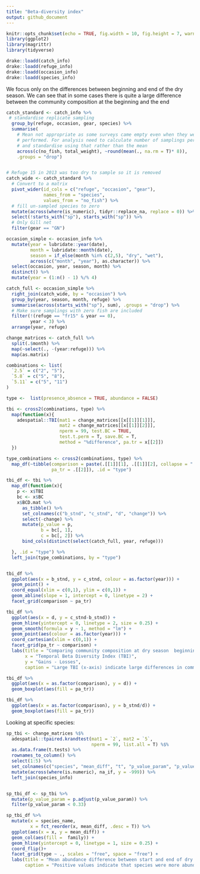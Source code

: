```yaml
---
title: "Beta-diversity index"
output: github_document
---
```


```r
knitr::opts_chunk$set(echo = TRUE, fig.width = 10, fig.height = 7, warning = F)
library(ggplot2)
library(magrittr)
library(tidyverse)
```

```r
drake::loadd(catch_info)
drake::loadd(refuge_info)
drake::loadd(occasion_info)
drake::loadd(species_info)
```

We focus only on the differences between beginning and end of the dry season.
We can see that in some cases there is quite a large difference between the community composition at the beginning and the end 

```r
catch_standard <- catch_info %>%
 # standardise replicate sampling
  group_by(refuge, occasion, gear, species) %>%
  summarise(
    # Mean not appropriate as some surveys came empty even when they were
    # performed. For analysis need to calculate number of samplings performed
    # and standardise using that rather than the mean
    across(c(no_fish, total_weight), ~round(mean(., na.rm = T)* 8)), 
    .groups = "drop")


# Refuge 15 in 2013 was too dry to sample so it is removed
catch_wide <- catch_standard %>%
  # Convert to a matrix
  pivot_wider(id_cols = c("refuge", "occasion", "gear"), 
              names_from = "species", 
              values_from = "no_fish") %>%
  # fill un-sampled species to zero
  mutate(across(where(is_numeric), tidyr::replace_na, replace = 0)) %>%
  select(!starts_with("sp"), starts_with("sp")) %>%
  # Only Gill net 
  filter(gear == "GN")

occasion_simple <- occasion_info %>%
  mutate(year = lubridate::year(date),
         month = lubridate::month(date), 
         season = if_else(month %in% c(2,5), "dry", "wet"),
         across(c("month", "year"), as.character)) %>%
  select(occasion, year, season, month) %>%
  distinct() %>%
  mutate(year = (1:n() - 1) %/% 4) 

catch_full <- occasion_simple %>%
  right_join(catch_wide, by = "occasion") %>%
  group_by(year, season, month, refuge) %>%
  summarise(across(starts_with("sp"), sum), .groups = "drop") %>%
  # Make sure samplings with zero fish are included
  filter(!(refuge == "fr15" & year == 0), 
         year < 3) %>%
  arrange(year, refuge) 

change_matrices <- catch_full %>%
  split(.$month) %>%
  map(~select(., -(year:refuge))) %>%
  map(as.matrix)

combinations <- list(
  `2.5` = c("2", "5"), 
  `5.8` = c("5", "8"), 
  `5.11` = c("5", "11")
)

type <-  list(presence_absence = TRUE, abundance = FALSE)

tbi <- cross2(combinations, type) %>%
  map(function(x){
    adespatial::TBI(mat1 = change_matrices[[x[[1]][1]]], 
                    mat2 = change_matrices[[x[[1]][2]]], 
                    nperm = 99, test.BC = TRUE,
                    test.t.perm = T, save.BC = T, 
                    method = "%difference", pa.tr = x[[2]]) 
  })

type_combinations <- cross2(combinations, type) %>%
  map_df(~tibble(comparison = paste(.[[1]][1], .[[1]][2], collapse = "."), 
                 pa_tr = .[[2]]), .id = "type")

tbi_df <- tbi %>%
  map_df(function(x){
    p <- x$TBI
    bc <- x$BC
    x$BCD.mat %>%
      as_tibble() %>%
      set_colnames(c("b_stnd", "c_stnd", "d", "change")) %>%
      select(-change) %>%
      mutate(p_value = p, 
             b = bc[, 1], 
             c = bc[, 2]) %>%
      bind_cols(distinct(select(catch_full, year, refuge)))

  }, .id = "type") %>%
  left_join(type_combinations, by = "type")


tbi_df %>%
  ggplot(aes(x = b_stnd, y = c_stnd, colour = as.factor(year))) +
  geom_point() +
  coord_equal(xlim = c(0,1), ylim = c(0,1)) +
  geom_abline(slope = 1, intercept = 0, linetype = 2) +
  facet_grid(comparison ~ pa_tr)

tbi_df %>%
  ggplot(aes(x = d, y = c_stnd-b_stnd)) +
  geom_hline(yintercept = 0, linetype = 2, size = 0.25) +
  geom_smooth(formula = y ~ 1, method = "lm") +
  geom_point(aes(colour = as.factor(year))) +
  coord_cartesian(xlim = c(0,1)) +
  facet_grid(pa_tr ~ comparison) +
  labs(title = "Comparing community composition at dry season  beginning/end", 
       x = "Temporal Beta Diversity Index (TBI)", 
       y = "Gains - Losses", 
       caption = "Large TBI (x-axis) indicate large differences in community composition between the beginning and the end of the dry season.\n Positive values in the Gain-Losses (y-axis) indicate that the differences were primarly caused by abundance or species gains and negative values indicate that the differences were primarly caused by abundance or species losses. ")

tbi_df %>%
  ggplot(aes(x = as.factor(comparison), y = d)) +
  geom_boxplot(aes(fill = pa_tr)) 

tbi_df %>%
  ggplot(aes(x = as.factor(comparison), y = b_stnd/d)) +
  geom_boxplot(aes(fill = pa_tr)) 
```

Looking at specific species: 

```r

sp_tbi <- change_matrices %$%
  adespatial::tpaired.krandtest(mat1 = `2`, mat2 = `5`, 
                                nperm = 99, list.all = T) %$%
  as.data.frame(t.tests) %>%
  rownames_to_column() %>%
  select(1:5) %>%
  set_colnames(c("species", "mean_diff", "t", "p_value_param", "p_value_perm")) %>%
  mutate(across(where(is.numeric), na_if, y = -999)) %>%
  left_join(species_info)


sp_tbi_df <- sp_tbi %>%
  mutate(p_value_param = p.adjust(p_value_param)) %>%
  filter(p_value_param < 0.33) 

sp_tbi_df %>%
  mutate(x = species_name, 
         x = fct_reorder(x, mean_diff, .desc = T)) %>%
  ggplot(aes(x = x, y = mean_diff)) +
  geom_col(aes(fill =  family)) +
  geom_hline(yintercept = 0, linetype = 1, size = 0.25) +
  coord_flip()+
  facet_grid(type ~ ., scales = "free", space = "free") +
  labs(title = "Mean abundance difference between start and end of dry season", 
       caption = "Positive values indicate that species were more abundant at the beginning of the dry season.\nOnly species where the differences were significant across all sites and years are shown.")
```
